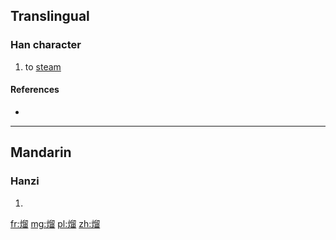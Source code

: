 ==Translingual==

===Han character===
{{Han char|rn=86|rad=火|as=10|sn=14|four=|canj=FHHW}}

# to [[steam]]

====References====
* {{Han ref|kx=0680.101|hdz=32224.040|uh=7198|ud=29080}}

----

==Mandarin==

===Hanzi===
{{cmn-hanzi|pin=[[liū]] ([[liu1]])|wg=liu<sup>1</sup>}}

# {{defn|lang=cmn|sort=火10}}

[[fr:熘]]
[[mg:熘]]
[[pl:熘]]
[[zh:熘]]